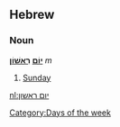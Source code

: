 ==Hebrew==
===Noun===
'''[[יום|יוֹם]] [[ראשון|רִאשׁוֹן]]''' ''m''

# [[Sunday]]

[[Category:Days of the week]]

[[nl:יום ראשון]]
